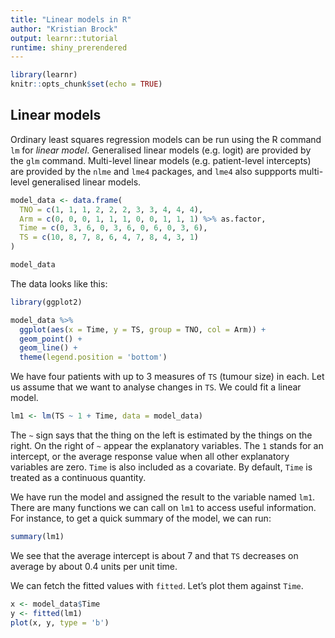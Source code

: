 ```yaml
---
title: "Linear models in R"
author: "Kristian Brock"
output: learnr::tutorial
runtime: shiny_prerendered
---
```


```r
library(learnr)
knitr::opts_chunk$set(echo = TRUE)
```

## Linear models

Ordinary least squares regression models can be run using the R command `lm` for _linear model_.
Generalised linear models (e.g. logit) are provided by the `glm` command.
Multi-level linear models (e.g. patient-level intercepts) are provided by the `nlme` and `lme4` packages, and `lme4` also suppports multi-level generalised linear models.

```r
model_data <- data.frame(
  TNO = c(1, 1, 1, 2, 2, 2, 3, 3, 4, 4, 4),
  Arm = c(0, 0, 0, 1, 1, 1, 0, 0, 1, 1, 1) %>% as.factor,
  Time = c(0, 3, 6, 0, 3, 6, 0, 6, 0, 3, 6),
  TS = c(10, 8, 7, 8, 6, 4, 7, 8, 4, 3, 1)
)

model_data
```

The data looks like this:
```r
library(ggplot2)

model_data %>% 
  ggplot(aes(x = Time, y = TS, group = TNO, col = Arm)) + 
  geom_point() + 
  geom_line() + 
  theme(legend.position = 'bottom')
```

We have four patients with up to 3 measures of `TS` (tumour size) in each. 
Let us assume that we want to analyse changes in `TS`.
We could fit a linear model.
```r
lm1 <- lm(TS ~ 1 + Time, data = model_data)
```

The `~` sign says that the thing on the left is estimated by the things on the right.
On the right of `~` appear the explanatory variables.
The `1` stands for an intercept, or the average response value when all other explanatory variables are zero.
`Time` is also included as a covariate.
By default,  `Time` is treated as a continuous quantity.

We have run the model and assigned the result to the variable named `lm1`.
There are many functions we can call on `lm1` to access useful information.
For instance, to get a quick summary of the model, we can run:

```r
summary(lm1)
```

We see that the average intercept is about 7 and that `TS` decreases on average by about 0.4 units per unit time.

We can fetch the fitted values with `fitted`.
Let's plot them against `Time`.
```r
x <- model_data$Time
y <- fitted(lm1)
plot(x, y, type = 'b')
```
